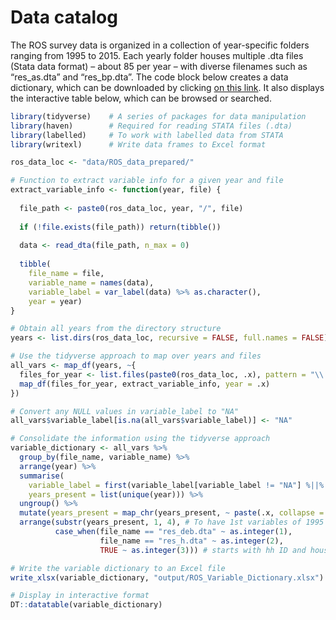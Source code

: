 # Data catalog

The ROS survey data is organized in a collection of year-specific folders ranging from 1995 to 2015. Each yearly folder houses multiple .dta files (Stata data format) -- about 85 per year -- with diverse filenames such as "res_as.dta" and "res_bp.dta". The code block below creates a data dictionary, which can be downloaded by clicking [on this link](https://raw.githubusercontent.com/fBedecarrats/Rural_Obs_Madagascar/main/output/ROS_Variable_Dictionary.xlsx 
). It also displays the interactive table below, which can be browsed or searched.

```r
library(tidyverse)    # A series of packages for data manipulation
library(haven)        # Required for reading STATA files (.dta)
library(labelled)     # To work with labelled data from STATA
library(writexl)      # Write data frames to Excel format

ros_data_loc <- "data/ROS_data_prepared/"

# Function to extract variable info for a given year and file
extract_variable_info <- function(year, file) {
  
  file_path <- paste0(ros_data_loc, year, "/", file)
  
  if (!file.exists(file_path)) return(tibble())
  
  data <- read_dta(file_path, n_max = 0)
  
  tibble(
    file_name = file,
    variable_name = names(data),
    variable_label = var_label(data) %>% as.character(),
    year = year)
}

# Obtain all years from the directory structure
years <- list.dirs(ros_data_loc, recursive = FALSE, full.names = FALSE)

# Use the tidyverse approach to map over years and files
all_vars <- map_df(years, ~{
  files_for_year <- list.files(paste0(ros_data_loc, .x), pattern = "\\.dta$", full.names = FALSE)
  map_df(files_for_year, extract_variable_info, year = .x)
})

# Convert any NULL values in variable_label to "NA"
all_vars$variable_label[is.na(all_vars$variable_label)] <- "NA"

# Consolidate the information using the tidyverse approach
variable_dictionary <- all_vars %>%
  group_by(file_name, variable_name) %>%
  arrange(year) %>%  
  summarise(
    variable_label = first(variable_label[variable_label != "NA"] %||% "NA"),
    years_present = list(unique(year))) %>%
  ungroup() %>%
  mutate(years_present = map_chr(years_present, ~ paste(.x, collapse = ","))) %>%
  arrange(substr(years_present, 1, 4), # To have 1st variables of 1995
          case_when(file_name == "res_deb.dta" ~ as.integer(1),
                    file_name == "res_h.dta" ~ as.integer(2),
                    TRUE ~ as.integer(3))) # starts with hh ID and housing

# Write the variable dictionary to an Excel file
write_xlsx(variable_dictionary, "output/ROS_Variable_Dictionary.xlsx")

# Display in interactive format
DT::datatable(variable_dictionary)
```

